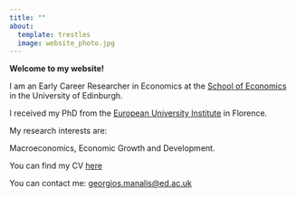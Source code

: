 ```yaml
---
title: ""
about: 
  template: trestles
  image: website_photo.jpg 
---
```


**Welcome to my website!**

I am an Early Career Researcher in Economics at the [School of Economics](https://www.ed.ac.uk/economics) in the University of Edinburgh.

I received my PhD from the [European University Institute](https://www.eui.eu/en/academic-units/department-of-economics) in Florence.

My research interests are:

Macroeconomics, Economic Growth and Development.

You can find my CV [here](https://drive.google.com/file/d/1-LXthUf7_Fjfl-FMZc8btXrlIHtK1Wff/view)

You can contact me: [georgios.manalis\@ed.ac.uk](georgios.manalis@ed.ac.uk)

```{}
```
